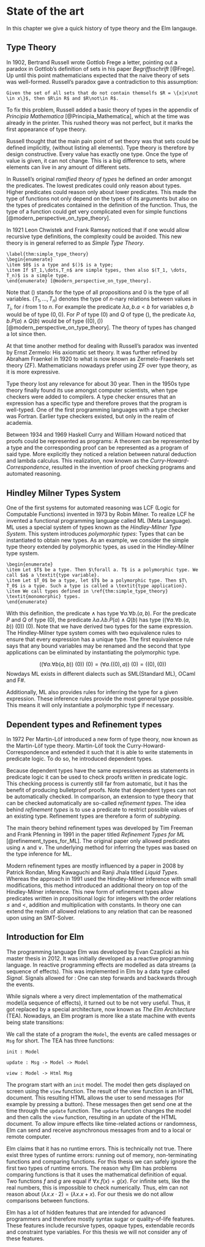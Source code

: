 \setcounter{section}{1}

# State of the art

In this chapter we give a quick history of type theory and the Elm langauge.

## Type Theory

In 1902, Bertrand Russell wrote Gottlob Frege a letter, pointing out a paradox in Gottlob's definition of sets in his paper _Begriffsschrift_ [@Frege]. Up until this point mathematicians expected that the naive theory of sets was well-formed. Russell's paradox gave a contradiction to this assumption:

```theorem
Given the set of all sets that do not contain themselfs $R = \{x|x\not \in x\}$, then $R\in R$ and $R\not\in R$.
```

To fix this problem, Russell added a basic theory of types in the appendix of _Principia Mathematica_ [@Principia_Mathematica], which at the time was already in the printer. This rushed theory was not perfect, but it marks the first appearance of type theory.

Russell thought that the main pain point of set theory was that sets could be defined implicitly, (without listing all elements). Type theory is therefore by design constructive. Every value has exactly one type. Once the type of value is given, it can not change. This is a big difference to sets, where elements can live in any amount of different sets.

In Russell's original _ramified theory of types_ he defined an order amongst the predicates. The lowest predicates could only reason about types. Higher predicates could reason only about lower predicates. This made the type of functions not only depend on the types of its arguments but also on the types of predicates contained in the definition of the function. Thus, the type of a function could get very complicated even for simple functions [@modern_perspective_on_type_theory].

In 1921 Leon Chwistek and Frank Ramsey noticed that if one would allow recursive type definitions, the complexity could be avoided. This new theory is in general referred to as _Simple Type Theory_.

```definition
\label{thm:simple_type_theory}
\begin{enumerate}
\item $0$ is a type and $()$ is a type;
\item If $T_1,\dots,T_n$ are simple types, then also $(T_1, \dots, T_n)$ is a simple type.
\end{enumerate} [@modern_perspective_on_type_theory].
```

Note that $()$ stands for the type of all propositions and $0$ is the type of all variables. $(T_1, \dots, T_n)$ denotes the type of $n$-nary relations between values in $T_i$, for $i$ from $1$ to $n$. For example the predicate $\lambda a,b. a < b$ for variables $a,b$ would be of type $(0,0)$. For $P$ of type $(0)$ and $Q$ of type $()$, the predicate $\lambda a,b. P(a) \land Q(b)$ would be of type $((0),())$ [@modern_perspective_on_type_theory]. The theory of types has changed a lot since then.

At that time another method for dealing with Russell's paradox was invented by Ernst Zermelo: His axiomatic set theory. It was further refined by Abraham Fraenkel in 1920 to what is now known as Zermelo-Fraenkels set theory (ZF). Mathematicians nowadays prefer using ZF over type theory, as it is more expressive.

Type theory lost any relevance for about 30 year. Then in the 1950s type theory finally found its use amongst computer scientists, when type checkers were added to compilers. A type checker ensures that an expression has a specific type and therefore proves that the program is well-typed. One of the first programming languages with a type checker was Fortran. Earlier type checkers existed, but only in the realm of academia.

Between 1934 and 1969 Haskell Curry and William Howard noticed that proofs could be represented as programs: A theorem can be represented by a type and the corresponding proof can be represented as a program of said type. More explicitly they noticed a relation between natural deduction and lambda calculus. This realization, now known as the _Curry-Howard-Correspondence_, resulted in the invention of proof checking programs and automated reasoning.

## Hindley Milner Types System

One of the first systems for automated reasoning was LCF (Logic for Computable Functions) invented in 1973 by Robin Milner. To realize LCF he invented a functional programming language called ML (Meta Language). ML uses a special system of types known as the _Hindley-Milner Type System_. This system introduces _polymorphic types_: Types that can be instantiated to obtain new types. As an example, we consider the simple type theory extended by polymorphic types, as used in the Hindley-Milner type system.

```definition
\begin{enumerate}
\item Let $T$ be a type. Then $\forall a. T$ is a polymorphic type. We call $a$ a \textit{type variable}.
\item Let $T_0$ be a type, let $T$ be a polymorphic type. Then $T\ T_0$ is a type. Such a type is called a \textit{type application}.
\item We call types defined in \ref{thm:simple_type_theory} \textit{monomorphic} types.
\end{enumerate}
```

With this definition, the predicate $\land$ has type $\forall a.\forall b.(a,b)$. For the predicate $P$ and $Q$ of type $(0)$, the predicate $\lambda a.\lambda b.P(a) \land Q(b)$ has type $\Big(\Big(\forall a.\forall b.(a,b)\Big)\ (0) \Big) \ (0)$. Note that we have derived two types for the same expression. The Hindley-Milner type system comes with two equivalence rules to ensure that every expression has a unique type. The first equivalence rule says that any bound variables may be renamed and the second that type applications can be eliminated by instantiating the polymorphic type.

$$\Big(\Big(\forall a.\forall b (a,b)\Big)\ (0)\Big) \ (0) = \Big(\forall a. ((0),a)\Big) \ (0)= ((0),(0))$$
Nowdays ML exists in different dialects such as SML(Standard ML), OCaml and F#.

Additionally, ML also provides rules for inferring the type for a given expression. These inference rules provide the most general type possible. This means it will only instantiate a polymorphic type if necessary.


## Dependent types and Refinement types

In 1972 Per Martin-Löf introduced a new form of type theory, now known as the Martin-Löf type theory. Martin-Löf took the Curry-Howard-Correspondence and extended it such that it is able to write statements in predicate logic. To do so, he introduced dependent types.

Because dependent types have the same expressiveness as statements in predicate logic it can be used to check proofs written in predicate logic. This checking process is currently still far from automatic, but it has the benefit of producing bulletproof proofs. Note that dependent types can not be automatically checked. In comparison, an extension to type theory that can be checked automatically are so-called _refinement types_. The idea behind _refinement types_ is to use a predicate to restrict possible values of an existing type. Refinement types are therefore a form of _subtyping_.

The main theory behind refinement types was developed by Tim Freeman and Frank Pfenning in 1991 in the paper titled _Refinement Types for ML_ [@refinement_types_for_ML]. The original paper only allowed predicates using $\land$ and $\lor$. The underlying method for inferring the types was based on the type inference for ML.

Modern refinement types are mostly influenced by a paper in 2008 by Patrick Rondan, Ming Kawaguchi and Ranji Jhala titled _Liquid Types_. Whereas the approach in 1991 used the Hindley-Milner inference with small modifications, this method introduced an additional theory on top of the Hindley-Milner inference. This new form of refinement types allow predicates written in propositional logic for integers with the order relations $\leq$ and $<$, addition and multiplication with constants. In theory one can extend the realm of allowed relations to any relation that can be reasoned upon using an SMT-Solver.

## Introduction for Elm

The programming language Elm was developed by Evan Czaplicki as his master thesis in 2012. It was initially developed as a reactive programming language. In reactive programming effects are modelled as data streams (a sequence of effects). This was implemented in Elm by a data type called _Signal_. Signals allowed for \enquote{time-travel debugging}: One can step forwards and backwards through the events.

While signals where a very direct implementation of the mathematical model(a sequence of effects), it turned out to be not very useful. Thus, it got replaced by a special architecture, now known as _The Elm Architecture_ (TEA). Nowadays, an Elm program is more like a state machine with events being state transitions:

We call the state of a program the `Model`, the events are called messages or `Msg` for short.
The TEA has three functions:

```
init : Model

update : Msg -> Model -> Model

view : Model -> Html Msg
```

The program start with an `init` model. The model then gets displayed on screen using the `view` function. The result of the view function is an HTML document. This resulting HTML allows the user to send messages (for example by pressing a button). These messages then get send one at the time through the `update` function. The `update` function changes the model and then calls the `view` function, resulting in an update of the HTML document. To allow impure effects like time-related actions or randomness, Elm can send and receive asynchronous messages from and to a local or remote computer.

Elm claims that it has no runtime errors. This is technically not true. There exist three types of runtime errors: running out of memory, non-terminating functions and comparing functions. For this thesis we can safely ignore the first two types of runtime errors. The reason why Elm has problems comparing functions is that it uses the mathematical definition of equal. Two functions $f$ and $g$ are equal if $\forall x. f(x) = g(x)$. For infinite sets, like the real numbers, this is impossible to check numerically. Thus, elm can not reason about $(\lambda x. x\cdot 2) = (\lambda x. x + x)$. For our thesis we do not allow comparisons between functions.

Elm has a lot of hidden features that are intended for advanced programmers and therefore mostly syntax sugar or quality-of-life features. These features include recursive types, opaque types, extendable records and constraint type variables. For this thesis we will not consider any of these features. 